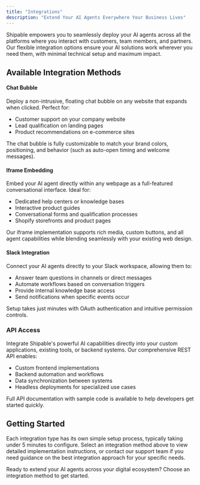 ```yaml
---
title: "Integrations"
description: "Extend Your AI Agents Everywhere Your Business Lives"
---
```


<Note>
  Shipable empowers you to seamlessly deploy your AI agents across all the platforms where you interact with customers, team members, and partners. Our flexible integration options ensure your AI solutions work wherever you need them, with minimal technical setup and maximum impact.
</Note>

## Available Integration Methods

#### Chat Bubble

Deploy a non-intrusive, floating chat bubble on any website that expands when clicked. Perfect for:

- Customer support on your company website
- Lead qualification on landing pages
- Product recommendations on e-commerce sites

The chat bubble is fully customizable to match your brand colors, positioning, and behavior (such as auto-open timing and welcome messages).

#### Iframe Embedding

Embed your AI agent directly within any webpage as a full-featured conversational interface. Ideal for:

- Dedicated help centers or knowledge bases
- Interactive product guides
- Conversational forms and qualification processes
- Shopify storefronts and product pages

Our iframe implementation supports rich media, custom buttons, and all agent capabilities while blending seamlessly with your existing web design.

#### Slack Integration

Connect your AI agents directly to your Slack workspace, allowing them to:

- Answer team questions in channels or direct messages
- Automate workflows based on conversation triggers
- Provide internal knowledge base access
- Send notifications when specific events occur

Setup takes just minutes with OAuth authentication and intuitive permission controls.

### API Access

Integrate Shipable's powerful AI capabilities directly into your custom applications, existing tools, or backend systems. Our comprehensive REST API enables:

- Custom frontend implementations
- Backend automation and workflows
- Data synchronization between systems
- Headless deployments for specialized use cases

Full API documentation with sample code is available to help developers get started quickly.

## Getting Started

Each integration type has its own simple setup process, typically taking under 5 minutes to configure. Select an integration method above to view detailed implementation instructions, or contact our support team if you need guidance on the best integration approach for your specific needs.

Ready to extend your AI agents across your digital ecosystem? Choose an integration method to get started.